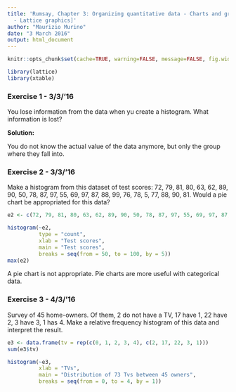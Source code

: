 ```yaml
---
title: 'Rumsay, Chapter 3: Organizing quantitative data - Charts and graphs. [Ongoing
  - Lattice graphics]'
author: "Maurizio Murino"
date: "3 March 2016"
output: html_document
---
```

```r
knitr::opts_chunk$set(cache=TRUE, warning=FALSE, message=FALSE, fig.width=12)
```

```r
library(lattice)
library(xtable)
```

### Exercise 1 - 3/3/'16

You lose information from the data when yu create a histogram. What information is lost?

__Solution:__

You do not know the actual value of the data anymore, but only the group where they fall into.

### Exercise 2 - 3/3/'16

Make a histogram from this dataset of test scores: 72, 79, 81, 80, 63, 62, 89, 90, 50, 78, 87, 97, 55, 69, 97, 87, 88, 99, 76, 78, 5, 77, 88, 90, 81. Would a pie chart be appropriated for this data?

```r
e2 <- c(72, 79, 81, 80, 63, 62, 89, 90, 50, 78, 87, 97, 55, 69, 97, 87, 88, 99, 76, 78, 65, 77, 88, 90, 81)
```
```r
histogram(~e2,
          type = "count",
          xlab = "Test scores",
          main = "Test scores",
          breaks = seq(from = 50, to = 100, by = 5))
max(e2)
```

A pie chart is not appropriate. Pie charts are more useful with categorical data.

### Exercise 3 - 4/3/'16

Survey of 45 home-owners. Of them, 2 do not have a TV, 17 have 1, 22 have 2, 3 have 3, 1 has 4. Make a relative frequency histogram of this data and interpret the result.

```r
e3 <- data.frame(tv = rep(c(0, 1, 2, 3, 4), c(2, 17, 22, 3, 1)))
sum(e3$tv)
```

```r
histogram(~e3,
          xlab = "TVs",
          main = "Distribution of 73 Tvs between 45 owners",
          breaks = seq(from = 0, to = 4, by = 1))
```